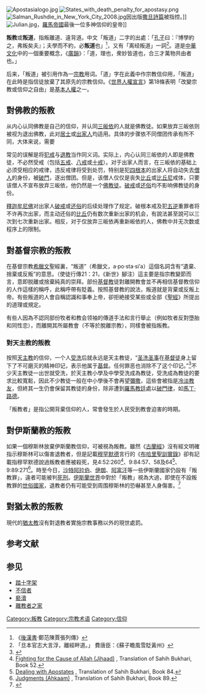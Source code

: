 {{POV|time=2009-03-30T06:55:58+00:00 }}
[[File:Apostasialogo.jpg|thumb]]
[[File:States_with_death_penalty_for_apostasy.png|thumb]]
[[File:Salman_Rushdie_in_New_York_City_2008.jpg|right]]因出版[[撒旦詩篇|撒旦詩篇]]被指控。]]
[[File:Julian.jpg|thumb]]，[[羅馬帝國|羅馬帝國]]最後一位多神信仰的皇帝]]

'''叛教'''或'''叛道'''，指叛離道、違背道。中文「叛道」二字的出處：「[[孔子|孔子]]曰：『博學約之，弗叛矣夫』；夫學而不約，必'''叛道'''也」<ref>《[[後漢書|後漢書]]·鄭范陳賈張列傳》</ref>，又有「离经叛道」一詞<ref>「旦本官志大言浮，離經畔道。」 費唐臣：《蘇子瞻風雪貶黃州》</ref>。道是[[中華文化|中華文化]]中的一個重要概念，《[[廣韻|廣韻]]》：「道，理也，衆妙皆道也，合三才萬物共由者也。」

后来，「叛道」被引用作為一[[宗教|宗教]]用词。「道」字在此義中作宗教信仰用，「叛道」在此時是指信徒放棄了其原先的宗教信仰。《[[世界人權宣言|世界人權宣言]]》第18條表明「改變宗教或信仰之自由」是[[基本人權|基本人權]]之一。

==對佛教的叛教==

从内心认同佛教是自己的信仰，并认同[[三皈依|三皈依]]的人就是佛教徒。如果放弃三皈依则被视为退出佛教，此对[[居士|居士]]或[[出家人|出家人]]均适用。具体的步骤依不同僧团传承有所不同，大体来说，需要{{cn|亲口对着一位或多位能够听懂自己语言的人说出“我自今日不再皈依佛、不再皈依法、不再皈依僧”一遍或数遍，即退出佛教。}}

常见的误解是将[[犯戒|犯戒]]与[[退教|退教]]当作同义词。实际上，内心认同三皈依的人即是佛教徒，不必然受戒（包括[[五戒|五戒]]、[[八戒|八戒]]或[[十戒|十戒]]）。对于出家人而言，在三皈依的基础上必须受相应的戒律，违反戒律将受到处罚，特别是犯[[四根本|四根本]]的出家人将自动失去[[僧人|僧人]]的身份，被[[破門|破門]]，逐出僧团。但是，该僧人仅仅是丧失[[比丘|比丘]]或[[比丘尼|比丘尼]]戒体，只要该僧人不宣布放弃三皈依，他仍然是一个[[佛教徒|佛教徒]]。[[破戒|破戒]]或[[还俗|还俗]]均不影响佛教徒的身份。

[[釋迦牟尼佛|釋迦牟尼佛]]对出家人[[破戒|破戒]]或[[还俗|还俗]]的后续处理作了规定。破根本戒及犯[[五逆|五逆]]重罪者将不许再次出家，而主动还俗的[[比丘|比丘]]仍有数次重新出家的机会，有說法甚至說可以三次到七次重新出家。相反，对于仅放弃三皈依再重新皈依的人，佛教中并无次数或程序上的限制。

==對基督宗教的叛教==
在基督宗教[[希臘文|希臘文]]聖經裏，“叛道”（希臘文，a·po·sta·si′a）這個名詞含有“遺棄、捨棄或反叛”的意思。（使徒行傳21：21，《新世》腳注）這主要是指宗教變節而言，意即脱離或捨棄純真的崇拜。部份[[基督教|基督教]]徒對離開教會並不再相信基督教信仰的人作這樣的稱呼，此稱呼帶有貶義。按照基督教的說法，叛道就是背棄或反叛上帝。有些叛道的人會自稱認識和事奉上帝，卻拒絶接受某些或全部《[[聖經|聖經]]》所提出的道理或規定。

有些人因為不認同部份牧者和教会领袖的傳道手法和言行舉止（例如牧者反對墮胎和同性恋），而離開其所屬教會（不等於脫離宗教），同樣會被指叛教。

=== 對天主教的叛教 ===
{{See|冷淡教友}}

按照[[天主教|天主教]]的信仰，一个人[[受洗|受洗]]后就永远是天主教徒，“[[圣洗|圣洗]][[圣事|圣事]]在[[基督徒|基督徒]]身上留下了不可磨灭的精神印记，表示他属于[[基督|基督]]。任何罪恶也消除不了这个印记。”<ref>{{Cite web |url=http://www.radiovaticana.va/cinesegb/teacher/7/7_1_advance.html |title=圣洗圣事─新生命的诞生 |publisher=梵蒂冈广播电台 |accessdate=2018-09-27 |archive-date=2018-09-27 |archive-url=https://web.archive.org/web/20180927165058/http://www.radiovaticana.va/cinesegb/teacher/7/7_1_advance.html |dead-url=no }}</ref>不少天主教徒一出世就受洗，於天主教小學及中學受洗成為教徒，受洗成為教徒的要求比較寬鬆，因此不少教徒一般在中小學後不會再望[[彌撒|彌撒]]，這些會被指是[[冷淡教友|冷淡教友]]，但終其一生仍會保留其教徒的身份，除非遭到[[羅馬教廷|羅馬教廷]]處以[[破門律|破門律]]，如[[馬丁·路德|馬丁·路德]]。

「叛教者」是指公開背棄信仰的人，常會發生於人民受到教會迫害的時期。

==對伊斯蘭教的叛教==
{{Main|叛教 (伊斯蘭教)}}

如果一個穆斯林放棄伊斯蘭教信仰，可被視為叛教。雖然《[[古蘭經|古蘭經]]》沒有經文明確指示穆斯林可以傷害退教者，但是記載[[穆罕默德|穆罕默德]]言行的《[[布哈里聖訓實錄|布哈里聖訓實錄]]》卻有記載指穆罕默德說過叛教者應被殺死，見4:52:260<ref>[http://cmje.usc.edu/religious-texts/hadith/bukhari/052-sbt.php Fighting for the Cause of Allah (Jihaad)] {{Wayback|url=http://cmje.usc.edu/religious-texts/hadith/bukhari/052-sbt.php |date=20151016112616 }}, Translation of Sahih Bukhari, Book 52.</ref>、9:84:57、58及64<ref>[http://cmje.usc.edu/religious-texts/hadith/bukhari/084-sbt.php Dealing with Apostates] {{Wayback|url=http://cmje.usc.edu/religious-texts/hadith/bukhari/084-sbt.php |date=20171018150001 }}, Translation of Sahih Bukhari, Book 84.</ref>、9:89:271<ref>[http://cmje.usc.edu/religious-texts/hadith/bukhari/089-sbt.php Judgments (Ahkaam)] {{Wayback|url=http://cmje.usc.edu/religious-texts/hadith/bukhari/089-sbt.php |date=20171105225711 }}, Translation of Sahih Bukhari, Book 89.</ref>。時至今日，[[沙特阿拉伯|沙特阿拉伯]]、[[伊朗|伊朗]]、[[阿富汗|阿富汗]]等一些伊斯蘭國家仍設有「叛教罪」，違者可能被判[[死刑|死刑]]。[[伊斯蘭世界|伊斯蘭世界]]中對於「叛教」視為大過，即使在不設叛教罪的[[世俗國家|世俗國家]]，退教者仍有可能受到周围穆斯林的恐嚇甚至人身傷害。<ref>{{cite journal |first=Paul |last=Marshall |date=2006-04-10 |title=Apostates from Islam |url=http://www.weeklystandard.com/Content/Public/Articles/000/000/012/059fpgrn.asp |journal=The Weekly Standard |volume=011 |issue=28 |access-date=2011-01-10 |archive-date=2010-11-21 |archive-url=https://web.archive.org/web/20101121053112/http://www.weeklystandard.com/Content/Public/Articles/000/000/012/059fpgrn.asp |dead-url=no }}</ref>

==對猶太教的叛教==
現代的[[猶太教|猶太教]]沒有對退教者實施宗教事務以外的現世處罰。

==参考文献==
{{Reflist|2}}

==参见==
*[[踏十字架|踏十字架]]
*[[不信者|不信者]]
*[[褻瀆|褻瀆]]
*[https://exchristian.hk 離教者之家] {{Wayback|url=https://exchristian.hk/ |date=20210608041134 }}

[[Category:叛教|Category:叛教]]
[[Category:宗教术语|Category:宗教术语]]
[[Category:信仰|Category:信仰]]